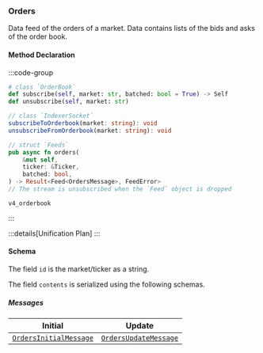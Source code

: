 
### Orders

Data feed of the orders of a market. Data contains lists of the bids and asks of the order book.

#### Method Declaration

:::code-group

```python [Python]
# class `OrderBook`
def subscribe(self, market: str, batched: bool = True) -> Self
def unsubscribe(self, market: str)
```

```typescript [TypeScript]
// class `IndexerSocket`
subscribeToOrderbook(market: string): void
unsubscribeFromOrderbook(market: string): void
```

```rust [Rust]
// struct `Feeds`
pub async fn orders(
    &mut self,
    ticker: &Ticker,
    batched: bool,
) -> Result<Feed<OrdersMessage>, FeedError>
// The stream is unsubscribed when the `Feed` object is dropped
```

```url [Channel]
v4_orderbook
```

:::

:::details[Unification Plan]
:::

#### Schema

The field `id` is the market/ticker as a string.

The field `contents` is serialized using the following schemas.

##### Messages

| Initial | Update     |
| ------ | ----------- | 
| [`OrdersInitialMessage`] |[`OrdersUpdateMessage`] <BatchedArray/> |

[`OrdersInitialMessage`]: /types/orders_initial_message
[`OrdersUpdateMessage`]: /types/orders_update_message
